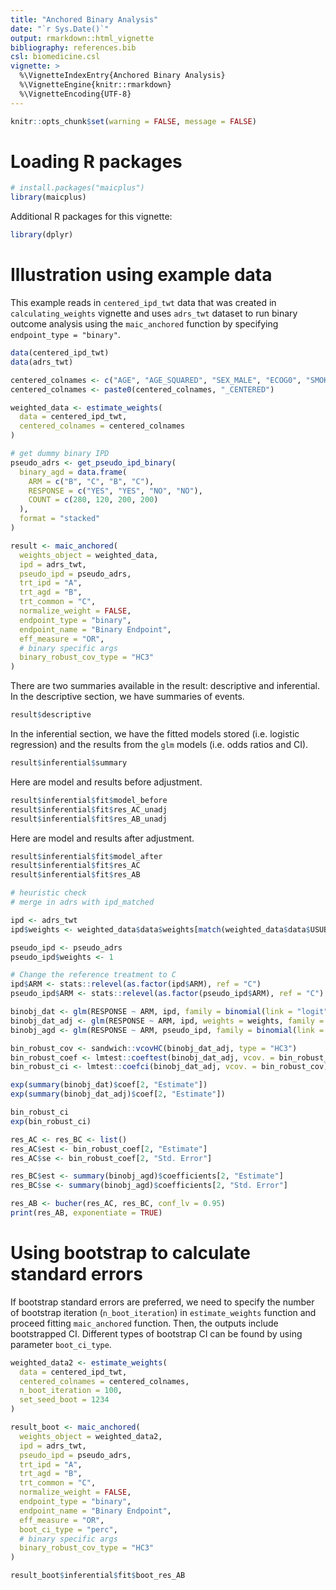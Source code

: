 ```yaml
---
title: "Anchored Binary Analysis"
date: "`r Sys.Date()`"
output: rmarkdown::html_vignette
bibliography: references.bib
csl: biomedicine.csl
vignette: >
  %\VignetteIndexEntry{Anchored Binary Analysis}
  %\VignetteEngine{knitr::rmarkdown}
  %\VignetteEncoding{UTF-8}
---
```


```r
knitr::opts_chunk$set(warning = FALSE, message = FALSE)
```

# Loading R packages

```r
# install.packages("maicplus")
library(maicplus)
```

Additional R packages for this vignette:

```r
library(dplyr)
```

# Illustration using example data

This example reads in `centered_ipd_twt` data that was created in `calculating_weights` vignette and uses `adrs_twt` dataset to run binary outcome analysis using the `maic_anchored` function by specifying `endpoint_type = "binary"`.

```r
data(centered_ipd_twt)
data(adrs_twt)

centered_colnames <- c("AGE", "AGE_SQUARED", "SEX_MALE", "ECOG0", "SMOKE", "N_PR_THER_MEDIAN")
centered_colnames <- paste0(centered_colnames, "_CENTERED")

weighted_data <- estimate_weights(
  data = centered_ipd_twt,
  centered_colnames = centered_colnames
)

# get dummy binary IPD
pseudo_adrs <- get_pseudo_ipd_binary(
  binary_agd = data.frame(
    ARM = c("B", "C", "B", "C"),
    RESPONSE = c("YES", "YES", "NO", "NO"),
    COUNT = c(280, 120, 200, 200)
  ),
  format = "stacked"
)

result <- maic_anchored(
  weights_object = weighted_data,
  ipd = adrs_twt,
  pseudo_ipd = pseudo_adrs,
  trt_ipd = "A",
  trt_agd = "B",
  trt_common = "C",
  normalize_weight = FALSE,
  endpoint_type = "binary",
  endpoint_name = "Binary Endpoint",
  eff_measure = "OR",
  # binary specific args
  binary_robust_cov_type = "HC3"
)
```

There are two summaries available in the result: descriptive and inferential. In the descriptive section, we have summaries of events.

```r
result$descriptive
```

In the inferential section, we have the fitted models stored (i.e. logistic regression) and the results from the `glm` models (i.e. odds ratios and CI).

```r
result$inferential$summary
```

Here are model and results before adjustment.

```r
result$inferential$fit$model_before
result$inferential$fit$res_AC_unadj
result$inferential$fit$res_AB_unadj
```

Here are model and results after adjustment.

```r
result$inferential$fit$model_after
result$inferential$fit$res_AC
result$inferential$fit$res_AB
```

```r
# heuristic check
# merge in adrs with ipd_matched

ipd <- adrs_twt
ipd$weights <- weighted_data$data$weights[match(weighted_data$data$USUBJID, ipd$USUBJID)]

pseudo_ipd <- pseudo_adrs
pseudo_ipd$weights <- 1

# Change the reference treatment to C
ipd$ARM <- stats::relevel(as.factor(ipd$ARM), ref = "C")
pseudo_ipd$ARM <- stats::relevel(as.factor(pseudo_ipd$ARM), ref = "C")

binobj_dat <- glm(RESPONSE ~ ARM, ipd, family = binomial(link = "logit"))
binobj_dat_adj <- glm(RESPONSE ~ ARM, ipd, weights = weights, family = binomial(link = "logit")) |> suppressWarnings()
binobj_agd <- glm(RESPONSE ~ ARM, pseudo_ipd, family = binomial(link = "logit"))

bin_robust_cov <- sandwich::vcovHC(binobj_dat_adj, type = "HC3")
bin_robust_coef <- lmtest::coeftest(binobj_dat_adj, vcov. = bin_robust_cov)
bin_robust_ci <- lmtest::coefci(binobj_dat_adj, vcov. = bin_robust_cov)

exp(summary(binobj_dat)$coef[2, "Estimate"])
exp(summary(binobj_dat_adj)$coef[2, "Estimate"])

bin_robust_ci
exp(bin_robust_ci)

res_AC <- res_BC <- list()
res_AC$est <- bin_robust_coef[2, "Estimate"]
res_AC$se <- bin_robust_coef[2, "Std. Error"]

res_BC$est <- summary(binobj_agd)$coefficients[2, "Estimate"]
res_BC$se <- summary(binobj_agd)$coefficients[2, "Std. Error"]

res_AB <- bucher(res_AC, res_BC, conf_lv = 0.95)
print(res_AB, exponentiate = TRUE)
```

# Using bootstrap to calculate standard errors

If bootstrap standard errors are preferred, we need to specify the number of bootstrap iteration (`n_boot_iteration`) in `estimate_weights` function and proceed fitting `maic_anchored` function. Then, the outputs include bootstrapped CI. Different types of bootstrap CI can be found by using parameter `boot_ci_type`.

```r
weighted_data2 <- estimate_weights(
  data = centered_ipd_twt,
  centered_colnames = centered_colnames,
  n_boot_iteration = 100,
  set_seed_boot = 1234
)

result_boot <- maic_anchored(
  weights_object = weighted_data2,
  ipd = adrs_twt,
  pseudo_ipd = pseudo_adrs,
  trt_ipd = "A",
  trt_agd = "B",
  trt_common = "C",
  normalize_weight = FALSE,
  endpoint_type = "binary",
  endpoint_name = "Binary Endpoint",
  eff_measure = "OR",
  boot_ci_type = "perc",
  # binary specific args
  binary_robust_cov_type = "HC3"
)

result_boot$inferential$fit$boot_res_AB
```
